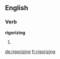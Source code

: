 ==English==

===Verb===
'''rigorizing'''

# {{present participle of|rigorize}}

[[de:rigorizing]]
[[fr:rigorizing]]